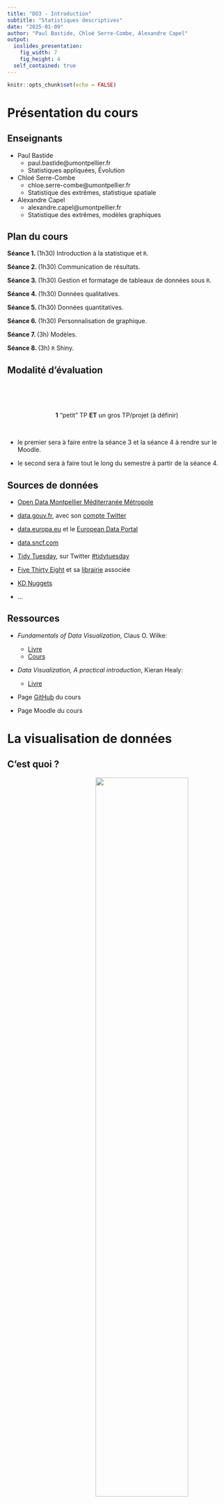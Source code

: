 ```yaml
---
title: "DO3 - Introduction"
subtitle: "Statistiques descriptives"
date: "2025-01-09"
author: "Paul Bastide, Chloé Serre-Combe, Alexandre Capel"
output:
  ioslides_presentation:
    fig_width: 7
    fig_height: 4
  self_contained: true
---
```


```r
knitr::opts_chunk$set(echo = FALSE)
```


<!-- ************************************************************************ -->
# Présentation du cours
<!-- ************************************************************************ -->

## Enseignants

- Paul Bastide
    - paul.bastide@umontpellier.fr
    - Statistiques appliquées, Évolution

- Chloé Serre-Combe
    - chloe.serre-combe@umontpellier.fr
    - Statistique des extrêmes, statistique spatiale

- Alexandre Capel
    - alexandre.capel@umontpellier.fr
    - Statistique des extrêmes, modèles graphiques

## Plan du cours

**Séance 1. **(1h30) Introduction à la statistique et `R`.

**Séance 2. **(1h30) Communication de résultats.

**Séance 3. **(1h30) Gestion et formatage de tableaux de données sous `R`.

**Séance 4. **(1h30) Données qualitatives.

**Séance 5. **(1h30) Données quantitatives.

**Séance 6. **(1h30) Personnalisation de graphique.

**Séance 7. **(3h) Modèles.

**Séance 8. **(3h) `R` Shiny.

## Modalité d'évaluation {.build}

<br> \newline
<br> \newline
<br> \newline

<center> **1** "petit" TP **ET** un gros TP/projet (à définir) </center>

<br> \newline

- le premier sera à faire entre la séance 3 et la séance 4 à rendre sur le Moodle.

- le second sera à faire tout le long du semestre à partir de la séance 4.


## Sources de données

* [Open Data Montpellier Méditerranée Métropole](https://data.montpellier3m.fr/datasets)

* [data.gouv.fr](https://www.data.gouv.fr/fr/),
avec son [compte Twitter](https://twitter.com/datagouvfr)

* [data.europa.eu](https://data.europa.eu/euodp/en/home) et le [European Data Portal](https://www.europeandataportal.eu/en)

* [data.sncf.com](https://data.sncf.com)

* [Tidy Tuesday](https://github.com/rfordatascience/tidytuesday#datasets), sur Twitter [#tidytuesday](https://twitter.com/search?q=%23tidytuesday)

* [Five Thirty Eight](https://data.fivethirtyeight.com/)
et sa [librairie](https://CRAN.R-project.org/package=fivethirtyeight) associée

* [KD Nuggets](https://www.kdnuggets.com/datasets/index.html)

* ...


## Ressources

* *Fundamentals of Data Visualization*, Claus O. Wilke:
  * [Livre](https://clauswilke.com/dataviz/)
  * [Cours](https://wilkelab.org/SDS375/)

* *Data Visualization, A practical introduction*, Kieran Healy:
  * [Livre](https://socviz.co/)

* Page [GitHub](https://github.com/alxkpl/ig4-dataviz) du cours

* Page Moodle du cours

<!-- ************************************************************************ -->
# La visualisation de données
<!-- ************************************************************************ -->

## C'est quoi ? {.build} 
<center><img src = "figures/schema_dataviz.png" width = 65% style = "text-align: right; vertical-align: middle"></img></center>

*inspiré du schéma du cours [SDS 375](https://wilkelab.org/SDS375/) de Claus O. Wilke*

<!-- ************************************************************************ -->
# Les statistiques
<!-- ************************************************************************ -->
 
## Une idée 

<center><img src = "figures/iceberg-statistics.jpg" width = 80% style = "text-align: right; vertical-align: middle"></img></center>

image empruntée d'un cours de F. Muñoz.


## But du jeu {.build}

<center>
*Étudier les propriétés d'une* **population**  
$~$
</center>

1. L'ensemble des français
2. L'ensemble des foyers fiscaux
3. L'ensemble des arbres d'une forêt
4. L'ensemble des surfaces cultivables


<center>
*à partir d'un* **échantillon**.  
$~$
</center>

1. Sondage auprès des français
2. Contrôles fiscaux
3. Quelques arbres pris au hasard
4. Sondage auprès des agriculteurs


## Définitions {.build}

**Individu**: *unités statistiques soumises à l'étude*

$\hookrightarrow$ un arbre

**Population**: *ensemble de tous les individus concernés par l'étude*

$\hookrightarrow$ la forêt de Fontainebleau

**Échantillon**: *sous-ensemble de la population*

$\hookrightarrow$ arbres abattus par les gardes champêtres

**Taille** de l'échantillon: *nombre d'individus dans l'échantillon*

$\hookrightarrow$ nombre d'arbres abattus par les gardes champêtres


## Exemples {.build}

**Individu**: un français  
**Population**: tous les français  
**Échantillon**: sondage IPSOS  
**Taille**: 10000  

**Individu**: un foyer fiscal  
**Population**: tous les foyers fiscaux  
**Échantillon**: les foyers fiscaux contrôlés  
**Taille**: 1000  

**Individu**: une parcelle agricole  
**Population**: toutes surfaces cultivables d'Occitanie  
**Échantillon**: mon potager  
**Taille**: 1  

## Problématique {.build}

$\rightarrow$ on pose une **question** sur la population.

$\rightarrow$ on répond en mesurant une **variable** sur les individus de l'échantillon.

## Exemples {.build}

Combien d'enfants ont les français ?

**Individu**: un français  
**Population**: tous les français  
**Échantillon**: sondage IPSOS  
**Taille**: 10000  
**Variable**: nombre d'enfants

Combien payent les français en impôts sur le revenu ?

**Individu**: un foyer fiscal  
**Population**: tous les foyers fiscaux  
**Échantillon**: les foyers fiscaux contrôlés  
**Taille**: 1000  
**Variable**: somme versée à l'administration

## Exemples {.build}

Les arbres de la forêt de Fontainebleau sont-ils en bonne santé ?

**Individu**: un arbre  
**Population**: la forêt de Fontainebleau  
**Échantillon**: arbres abattus  
**Taille**: 100  
**Variable**: santé de l'arbre  

Quelle est l'orientation des parcelles agricoles ?

**Individu**: une parcelle agricole  
**Population**: toutes surfaces cultivables d'Occitanie  
**Échantillon**: mon potager  
**Taille**: 1  
**Variable**: orientation

## Variable et modalités {.build}

**Variable**: caractéristique mesurée

**Modalités**: valeurs possibles de la variable

## Exemples {.build}

**Variable**: nombre d'enfants  
**Modalités**: un chiffre positif

**Variable**: somme versée à l'administration  
**Valeurs**: un nombre positif

**Variable**: santé de l'arbre   
**Modalités**: mauvaise, moyenne, bonne, excellente

**Variable**: orientation  
**Modalités**: Nord, Sud, Est, Ouest

## Variable et modalités 

**Variable**: caractéristique mesurée

**Modalités**: valeurs possibles de la variable

**Attention**: les modalités doivent être:

* *incompatibles* la réponse d'un individu ne peut appartenir à plus d'une modalité;
* *exhaustives* : toutes les situations possibles doivent être prévues ;
* *sans ambiguité* : éviter des erreurs de classement.

## Variables qualitatives et quantitatives {.build}

* **Qualitative** les modalités sont des **noms**.

  - **ordinale**: échelle entre les modalités
  - **nominales**: pas de relation d'ordre entre les modalités.

$~$  
$~$

* **Quantitative** les modalités sont des **nombres**.

  - **discrète**: nombres "isolés" (chiffres entiers)
  - **continus**: valeurs réelles (nombres à virgules)
  
## Exemples

**Variable**: nombre d'enfants; $\qquad$ **Modalités**: un chiffre  

>* $\to$ quantitative, discrète

**Variable**: somme versée à l'administration  
**Valeurs**: un nombre positif

>* $\to$ quantitative, continue

**Variable**: santé de l'arbre   
**Modalités**: mauvaise, moyenne, bonne, excellente

>* $\to$ qualitative, ordinale

**Variable**: orientation; $\qquad$ **Modalités**: Nord, Sud, Est, Ouest

>* $\to$ qualitative, nominale
  
## Démarche statistique {.build}

1 - On se pose une question sur une population.

*Quel âge ont les montpelliérains ?*

2 - On définit une variable à mesurer.

*âge (variable quantitative continue)*

3 - On choisi un échantillon.

*sondage auprès de 1000 montpelliérains tirés au hasard*

4 - On mesure la variable sur les individus de l'échantillon.

*"Bonjour Monsieur, c'est pour un sondage, quel âge avez-vous ?"*

5 - Et après ?

<!-- ************************************************************************ -->
# `R`
<!-- ************************************************************************ -->

## Rappel {.build}

<center><img src = "figures/schema_dataviz.png" width = 65% style = "text-align: right; vertical-align: middle"></img></center>


`R` est la solution

## `R`-Studio {.build}

C'est une interface : 

- avec son propre langage de programmation (fichier `.R`).

- optimisée pour la statistique (la plupart des notions sont codées dans des librairies).

- permet de produire des figures de qualité.

- permet de produire des rapports pour la transmission des résultats (`.Rmd`...)

## `R`-Studio

<br> \newline
<br> \newline
<br> \newline
<br> \newline
<br> \newline


<center> Ce transparent est fait à l'aide de `R`-studio. </center>

<!-- ************************************************************************ -->
# Rudiments de `R`
<!-- ************************************************************************ -->

## Structure

L'interface est structurée ainsi : 

<center><img src="figures/structure.png" height="350px" /></center>

## Opérations

- Les opérations classiques : `+`, `-`, `*` et `/` (`**` ou `^` pour la puissance). 

- Opérateur sur les booléens :
```r
# ou 
TRUE || FALSE
# et 
TRUE && FALSE
```


## Déclaration de variable 

Il y a deux manières de déclarer une variable : 

```r
a <- 2
# ou 
b = "deux"

print(c(a, b))
```

<br> \newline



## Création de vecteur simples

Il faut utiliser la lettre `c`: 

```r
a <- c(1, 2, 3, 4)
print(a)

# L'indexation commence à 1 et se fait avec des crochets. 
print(a[1])
```

## Boucles classiques

- *if* : 
```r
if(condition){
  ...
}
```

- *for* : 
```r
for(i in liste_index){
  ...
}
```

- *while* : 
```r
while(condition){
  ...
}
```

## Fonctions de bases 

Il y a aussi des fonctions "classiques" utiles en statistiques :

<br> \newline

- `mean()` calcule la moyenne d'un vecteur.

- `var()` calcule la variance d'un vecteur.

- `1:n` crée un vecteur de allant de $1$ à $n$ (utile pour les boucles `for`).

<br> \newline

et pleins d'autres...


<!-- ************************************************************************ -->
# Manipulation et aberrations
<!-- ************************************************************************ -->

## C'est si facile pourtant...

Pourquoi faire ce cours ? C'est facile de faire un beau graphique...

<br> \newline

<center> Non pas vraiment... </center>

## Vaccins

<center><img src="figures/graphs/hospitalisation.jpg" height="350px" /></center>


## Grèves SNCF

<center><img src="figures/graphs/greve_sncf_bfm.jpg" height="350px" /></center>

Source : [Libération](https://www.liberation.fr/checknews/2018/04/27/est-ce-que-bfmtv-a-vraiment-affiche-un-graphique-a-camembert-trompeur-sur-le-soutien-a-la-greve-des-_1653615/)

## Sondages

<center><img src="figures/graphs/camembert_3D.jpg" height="350px" /></center>

$~$

[Source](https://quoidansmonassiette.fr/tromper-avec-graphiques-representations-visuelles-pour-manipuler-opinion-publique-guide/)


## Grèves SNCF

<center><img src="figures/graphs/greve_sncf.jpg" height="350px" /></center>

Source : [Libération](https://www.liberation.fr/checknews/2018/04/27/est-ce-que-bfmtv-a-vraiment-affiche-un-graphique-a-camembert-trompeur-sur-le-soutien-a-la-greve-des-_1653615/) 



## Places en médecine

<center><img src="figures/graphs/medecins_tweet.png" height="500px" /></center>

Source : Notre ancienne ministre

## Economic Growth

<center><img src="figures/graphs/trump.jpg" height="500px" /></center>

Source : Ce bon vieux Donald






